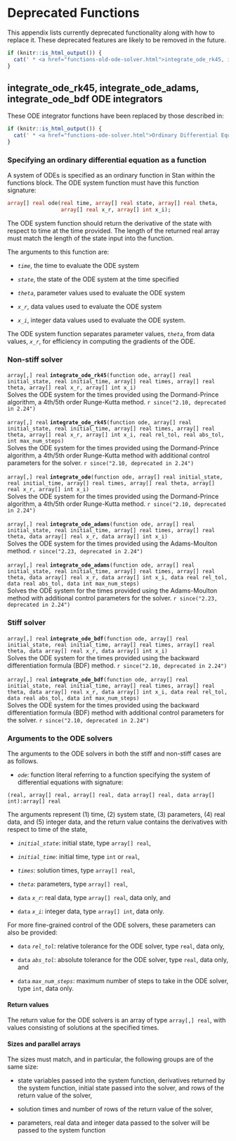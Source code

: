 # Deprecated Functions

This appendix lists currently deprecated functionality along with how to
replace it. These deprecated features are likely to be removed in the future.

```r
if (knitr::is_html_output()) {
  cat(' * <a href="functions-old-ode-solver.html">integrate_ode_rk45, integrate_ode_adams, integrate_ode_bdf ODE Integrators</a>\n')
}
```

## integrate_ode_rk45, integrate_ode_adams, integrate_ode_bdf ODE integrators {#functions-old-ode-solver}

These ODE integrator functions have been replaced by those described in:

```r
if (knitr::is_html_output()) {
  cat(' * <a href="functions-ode-solver.html">Ordinary Differential Equation (ODE) Solvers</a>\n')
}
```

### Specifying an ordinary differential equation as a function

A system of ODEs is specified as an ordinary function in Stan within
the functions block. The ODE system function must have this function
signature:
  
```stan
array[] real ode(real time, array[] real state, array[] real theta,
                 array[] real x_r, array[] int x_i);
```

The ODE system function should return the derivative of the state with
respect to time at the time provided. The length of the returned real
array must match the length of the state input into the function.

The arguments to this function are:

*   *`time`*, the time to evaluate the ODE system

*   *`state`*, the state of the ODE system at the time specified

*   *`theta`*, parameter values used to evaluate the ODE system

*   *`x_r`*, data values used to evaluate the ODE system

*   *`x_i`*, integer data values used to evaluate the ODE system.

The ODE system function separates parameter values, *`theta`*, from
data values, *`x_r`*, for efficiency in computing the gradients of the
ODE.

### Non-stiff solver

<!-- array[,] real; integrate_ode_rk45; (function ode, array[] real initial_state, real initial_time, array[] real times, array[] real theta, array[] real x_r, array[] int x_i); -->
  \index{{\tt \bfseries integrate\_ode\_rk45 }!{\tt (function ode, array[] real initial\_state, real initial\_time, array[] real times, array[] real theta, array[] real x\_r, array[] int x\_i): array[,] real}|hyperpage}

`array[,] real` **`integrate_ode_rk45`**`(function ode, array[] real initial_state, real initial_time, array[] real times, array[] real theta, array[] real x_r, array[] int x_i)`<br>\newline
Solves the ODE system for the times provided using the Dormand-Prince
algorithm, a 4th/5th order Runge-Kutta method.
`r since("2.10, deprecated in 2.24")`

<!-- array[,] real; integrate_ode_rk45; (function ode, array[] real initial_state, real initial_time, array[] real times, array[] real theta, array[] real x_r, array[] int x_i, real rel_tol, real abs_tol, int max_num_steps); -->
  \index{{\tt \bfseries integrate\_ode\_rk45 }!{\tt (function ode, array[] real initial\_state, real initial\_time, array[] real times, array[] real theta, array[] real x\_r, array[] int x\_i, real rel\_tol, real abs\_tol, int max\_num\_steps): array[,] real}|hyperpage}

`array[,] real` **`integrate_ode_rk45`**`(function ode, array[] real initial_state, real initial_time, array[] real times, array[] real theta, array[] real x_r, array[] int x_i, real rel_tol, real abs_tol, int max_num_steps)`<br>\newline
Solves the ODE system for the times provided using the Dormand-Prince
algorithm, a 4th/5th order Runge-Kutta method with additional control
parameters for the solver.
`r since("2.10, deprecated in 2.24")`

<!-- array[,] real; integrate_ode; (function ode, array[] real initial_state, real initial_time, array[] real times, array[] real theta, array[] real x_r, array[] int x_i); -->
  \index{{\tt \bfseries integrate\_ode }!{\tt (function ode, array[] real initial\_state, real initial\_time, array[] real times, array[] real theta, array[] real x\_r, array[] int x\_i): array[,] real}|hyperpage}

`array[,] real` **`integrate_ode`**`(function ode, array[] real initial_state, real initial_time, array[] real times, array[] real theta, array[] real x_r, array[] int x_i)`<br>\newline
Solves the ODE system for the times provided using the Dormand-Prince
algorithm, a 4th/5th order Runge-Kutta method.
`r since("2.10, deprecated in 2.24")`

<!-- array[,] real; integrate_ode_adams; (function ode, array[] real initial_state, real initial_time, array[] real times, array[] real theta, array[] real x_r, array[] int x_i); -->
  \index{{\tt \bfseries integrate\_ode\_adams }!{\tt (function ode, array[] real initial\_state, real initial\_time, array[] real times, array[] real theta, data array[] real x\_r, data array[] int x\_i): array[,] real}|hyperpage}

`array[,] real` **`integrate_ode_adams`**`(function ode, array[] real initial_state, real initial_time, array[] real times, array[] real theta, data array[] real x_r, data array[] int x_i)`<br>\newline
Solves the ODE system for the times provided using the Adams-Moulton method.
`r since("2.23, deprecated in 2.24")`

<!-- array[,] real; integrate_ode_adams; (function ode, array[] real initial_state, real initial_time, array[] real times, array[] real theta, array[] real x_r, array[] int x_i, real rel_tol, real abs_tol, int max_num_steps); -->
  \index{{\tt \bfseries integrate\_ode\_adams }!{\tt (function ode, array[] real initial\_state, real initial\_time, array[] real times, array[] real theta, data array[] real x\_r, data array[] int x\_i, data real rel\_tol, data real abs\_tol, data int max\_num\_steps): array[,] real}|hyperpage}

`array[,] real` **`integrate_ode_adams`**`(function ode, array[] real initial_state, real initial_time, array[] real times, array[] real theta, data array[] real x_r, data array[] int x_i, data real rel_tol, data real abs_tol, data int max_num_steps)`<br>\newline
Solves the ODE system for the times provided using the Adams-Moulton
method with additional control parameters for the solver.
`r since("2.23, deprecated in 2.24")`

### Stiff solver

<!-- array[,] real; integrate_ode_bdf; (function ode, array[] real initial_state, real initial_time, array[] real times, array[] real theta, array[] real x_r, array[] int x_i); -->
  \index{{\tt \bfseries integrate\_ode\_bdf }!{\tt (function ode, array[] real initial\_state, real initial\_time, array[] real times, array[] real theta, data array[] real x\_r, data array[] int x\_i): array[,] real}|hyperpage}

`array[,] real` **`integrate_ode_bdf`**`(function ode, array[] real initial_state, real initial_time, array[] real times, array[] real theta, data array[] real x_r, data array[] int x_i)`<br>\newline
Solves the ODE system for the times provided using the backward differentiation
formula (BDF) method.
`r since("2.10, deprecated in 2.24")`

<!-- array[,] real; integrate_ode_bdf; (function ode, array[] real initial_state, real initial_time, array[] real times, array[] real theta, array[] real x_r, array[] int x_i, real rel_tol, real abs_tol, int max_num_steps); -->
  \index{{\tt \bfseries integrate\_ode\_bdf }!{\tt (function ode, array[] real initial\_state, real initial\_time, array[] real times, array[] real theta, data array[] real x\_r, data array[] int x\_i, data real rel\_tol, data real abs\_tol, data int max\_num\_steps): array[,] real}|hyperpage}

`array[,] real` **`integrate_ode_bdf`**`(function ode, array[] real initial_state, real initial_time, array[] real times, array[] real theta, data array[] real x_r, data array[] int x_i, data real rel_tol, data real abs_tol, data int max_num_steps)`<br>\newline
Solves the ODE system for the times provided using the backward differentiation
formula (BDF) method with additional control parameters for the solver.
`r since("2.10, deprecated in 2.24")`

### Arguments to the ODE solvers

The arguments to the ODE solvers in both the stiff and non-stiff cases
are as follows.

*   *`ode`*: function literal referring to a function specifying   the
system of differential equations with signature:
  
```
(real, array[] real, array[] real, data array[] real, data array[] int):array[] real
```

The arguments represent (1) time, (2) system state, (3) parameters,
(4) real data, and (5) integer data, and the return value contains the
derivatives with respect to time of the state,

*   *`initial_state`*: initial state, type `array[] real`,

*   *`initial_time`*: initial time, type `int`  or `real`,

*   *`times`*: solution times, type `array[] real`,

*   *`theta`*: parameters, type `array[] real`,

*   `data`   *`x_r`*: real data, type `array[] real`, data only, and

*   `data`   *`x_i`*: integer data, type `array[] int`, data only.

For more fine-grained control of the ODE solvers, these parameters can
also be provided:
  
  *   `data`   *`rel_tol`*: relative tolerance for the ODE  solver, type
`real`, data only,

*   `data`   *`abs_tol`*: absolute tolerance for the ODE  solver, type
`real`, data only, and

*   `data`   *`max_num_steps`*: maximum number of steps to take in the
ODE solver, type `int`, data only.

#### Return values

The return value for the ODE solvers is an array of type `array[,] real`,
with values consisting of solutions at the specified times.

#### Sizes and parallel arrays

The sizes must match, and in particular, the following groups are of
the same size:
  
  *   state variables passed into the system function,  derivatives
returned by the system function, initial state passed  into the
solver, and rows of the return value of the solver,

*   solution times and number of rows of the return value of the
solver,

*   parameters, real data and integer data passed to the solver will
be passed to the system function
